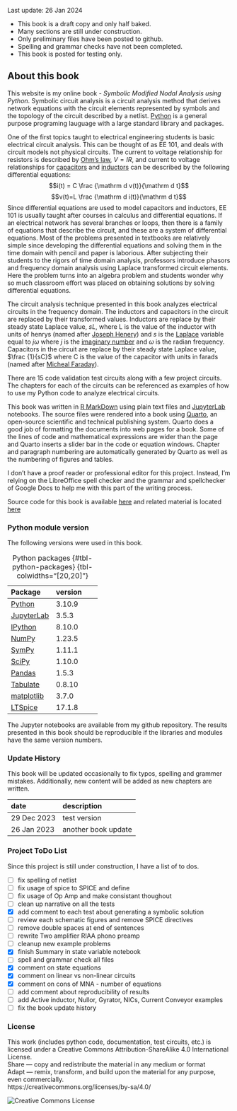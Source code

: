 :::{.callout-note}  
Last update: 26 Jan 2024

- This book is a draft copy and only half baked.
- Many sections are still under construction.
- Only preliminary files have been posted to github.
- Spelling and grammar checks have not been completed.
- This book is posted for testing only.  
:::    

## About this book {.unnumbered}
This website is my online book - *Symbolic Modified Nodal Analysis using Python*. Symbolic circuit analysis is a circuit analysis method that derives network equations with the circuit elements represented by symbols and the topology of the circuit described by a netlist. [Python](https://en.wikipedia.org/wiki/Python_(programming_language)) is a general purpose programing lauguage with a large standard library and packages.

One of the first topics taught to electrical engineering students is basic electrical circuit analysis. This can be thought of as EE 101, and deals with circuit models not physical circuits. The current to voltage relationship for resistors is described by [Ohm’s law](https://en.wikipedia.org/wiki/Ohm%27s_law), $V=IR$, and current to voltage relationships for [capacitors](https://en.wikipedia.org/wiki/Capacitor) and [inductors](https://en.wikipedia.org/wiki/Inductor) can be described by the following differential equations:
$$i(t) = C \frac {\mathrm d v(t)}{\mathrm d t}$$
$$v(t)=L \frac {\mathrm d i(t)}{\mathrm d t}$$
Since differential equations are used to model capacitors and inductors, EE 101 is usually taught after courses in calculus and differential equations. If an electrical network has several branches or loops, then there is a family of equations that describe the circuit, and these are a system of differential equations. Most of the problems presented in textbooks are relatively simple since developing the differential equations and solving them in the time domain with pencil and paper is laborious. After subjecting their students to the rigors of time domain analysis, professors introduce phasors and frequency domain analysis using Laplace transformed circuit elements. Here the problem turns into an algebra problem and students wonder why so much classroom effort was placed on obtaining solutions by solving differential equations.

The circuit analysis technique presented in this book analyzes electrical circuits in the frequency domain. The inductors and capacitors in the circuit are replaced by their transformed values. Inductors are replace by their steady state Laplace value, $sL$, where L is the value of the inductor with units of henrys (named after [Joseph Henery](https://en.wikipedia.org/wiki/Joseph_Henry)) and $s$ is the [Laplace](https://en.wikipedia.org/wiki/Laplace_transform) variable equal to $j \omega$ where $j$ is the [imaginary number](https://en.wikipedia.org/wiki/Imaginary_number) and $\omega$ is the radian frequency. Capacitors in the circuit are replace by their steady state Laplace value, $\frac {1}{sC}$ where C is the value of the capacitor with units in farads (named after [Micheal Faraday](https://en.wikipedia.org/wiki/Michael_Faraday)).

There are 15 code validation test circuits along with a few project circuits. The chapters for each of the circuits can be referenced as examples of how to use my Python code to analyze electrical circuits.

<!--
comment on the following which are typical 1st year circuit analysis topics
resistive circuits
time domain solutions - differencial equations inductor and capacitors are descrived by the dirivative of current and voltage for each elenent type, 
phasor analysis with sinusoidal excitations mostly algebraic solutions and complex quantities
state equations - state variable are the independent capacitor voltages and inductor currents. They satify the state equations resukting from Kirchhoff's voltage and current laws. 
Fourier analysis
-->

This book was written in [R MarkDown](https://rmarkdown.rstudio.com/) using plain text files and [JupyterLab](https://jupyter.org/) notebooks. The source files were rendered into a book using [Quarto](https://quarto.org/), an open-source scientific and technical publishing system. Quarto does a good job of formatting the documents into web pages for a book. Some of the lines of code and mathematical expressions are wider than the page and Quarto inserts a slider bar in the code or equation windows. Chapter and paragraph numbering are automatically generated by Quarto as well as the numbering of figures and tables.

I don't have a proof reader or professional editor for this project. Instead, I'm relying on the LibreOffice spell checker and the grammar and spellchecker of Google Docs to help me with this part of the writing process.

Source code for this book is available [here](https://github.com/Tiburonboy/Symbolic-Modified-Nodal-Analysis-using-Python/tree/main/backup) and related material is located [here](https://github.com/Tiburonboy/Symbolic-modified-nodal-analysis)

### Python module version
The following versions were used in this book.

| Package | version |
|:---|:---|
| [Python](https://www.python.org/) | 3.10.9 |
| [JupyterLab](https://jupyterlab.readthedocs.io/en/latest/) |3.5.3 |
| [IPython](https://ipython.org/) | 8.10.0 |
| [NumPy](https://numpy.org/) | 1.23.5 |
| [SymPy](https://www.sympy.org/) | 1.11.1 |
| [SciPy](https://scipy.org/) | 1.10.0 |
| [Pandas](https://pandas.pydata.org/) | 1.5.3 |
| [Tabulate](https://pypi.org/project/tabulate/) | 0.8.10 |
| [matplotlib](https://matplotlib.org/) | 3.7.0 |
| [LTSpice](https://www.analog.com/en/design-center/design-tools-and-calculators/ltspice-simulator.html) | 17.1.8 |
: Python packages {#tbl-python-packages} {tbl-colwidths="[20,20]"}

The Jupyter notebooks are available from my github repository. The results presented in this book should be reproducible if the libraries and modules have the same version numbers. 

### Update History
This book will be updated occasionally to fix typos, spelling and grammer mistakes. Additionally, new content will be added as new chapters are written.

| date | description |
|:---------|:------------|
| 29 Dec 2023 | test version |
| 26 Jan 2023 | another book update |

### Project ToDo List
Since this project is still under construction, I have a list of to dos.

- [ ] fix spelling of netlist
- [ ] fix usage of spice to SPICE and define
- [ ] fix usage of Op Amp and make consistant thoughout
- [ ] clean up narrative on all the tests
- [x] add comment to each test about generating a symbolic solution
- [ ] review each schematic figures and remove SPICE directives  
- [ ] remove double spaces at end of sentences
- [ ] rewrite Two amplifier RIAA phono preamp
- [ ] cleanup new example problems
- [x] finish Summary in state variable notebook
- [ ] spell and grammar check all files
- [x] comment on state equations
- [x] comment on linear vs non-linear circuits
- [x] comment on cons of MNA - number of equations
- [ ] add comment about reproducibility of results
- [ ] add Active inductor, Nullor, Gyrator, NICs, Current Conveyor examples
- [ ] fix the book update history

<!--
- update status in /Quarto_projects/Symbolic-Modified-Nodal-Analysis-using-Python/draft_docs/To Do List.odt
- [ ] non linear circuits, see YouTube [MNA Introduction](https://www.youtube.com/watch?v=BPapfxzwsmI&list=PLlsTHbFeR7v0QG8Q4l6oc7d---eKKSKTz)

### Links to other projects
I have a blog called [Solving Engineering Problems using Python](https://tiburonboy.github.io/Solving-Engineering-Problems-using-Python/) where I post some of my Jupyter notebooks related to engineering problems and analysis. My financial analysis blog is located [here]() 
-->

### License
This work (includes python code, documentation, test circuits, etc.) is licensed under a Creative Commons Attribution-ShareAlike 4.0 International License.  
Share — copy and redistribute the material in any medium or format  
Adapt — remix, transform, and build upon the material for any purpose, even commercially.  
https://creativecommons.org/licenses/by-sa/4.0/  

<img alt="Creative Commons License" style="border-width:0" src="https://i.creativecommons.org/l/by-sa/4.0/88x31.png" />


